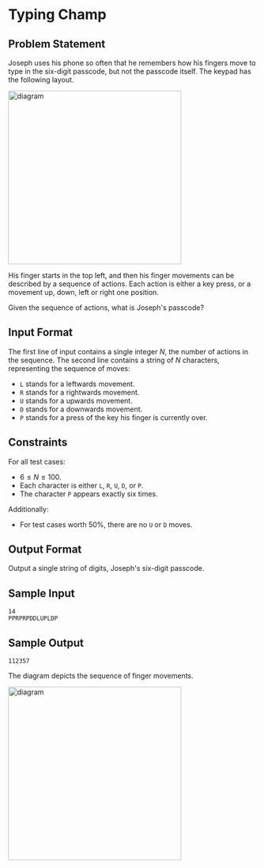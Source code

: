 # Typing Champ

## Problem Statement
Joseph uses his phone so often that he remembers how his fingers move to type in
the six-digit passcode, but not the passcode itself. The keypad has the following layout.

<img
  src="https://s3.amazonaws.com/hr-assets/0/1635524359-b48a9e7f2b-keypadcpmsoc.png"
  alt="diagram"
  width="350"
/>

His finger starts in the top left, and then his finger movements can be
described by a sequence of actions. Each action is either a key press, or
a movement up, down, left or right one position.

Given the sequence of actions, what is Joseph's passcode?

## Input Format

The first line of input contains a single integer $N$, the number of actions in the sequence.
The second line contains a string of $N$ characters, representing the sequence of moves:

- `L` stands for a leftwards movement.
- `R` stands for a rightwards movement.
- `U` stands for a upwards movement.
- `D` stands for a downwards movement.
- `P` stands for a press of the key his finger is currently over.

## Constraints
For all test cases:

- $6 \leq N \leq 100$.
- Each character is either `L`, `R`, `U`, `D`,  or `P`.
- The character `P` appears exactly six times.

Additionally:

- For test cases worth 50%, there are no `U` or `D` moves.

## Output Format

Output a single string of digits, Joseph's six-digit passcode.

## Sample Input

```
14
PPRPRPDDLUPLDP
```

## Sample Output
```
112357
```

The diagram depicts the sequence of finger movements.

<img
  src="https://s3.amazonaws.com/hr-assets/0/1635524400-1465c0f0d3-Keypadsol.png"
  alt="diagram"
  width="350"
/>